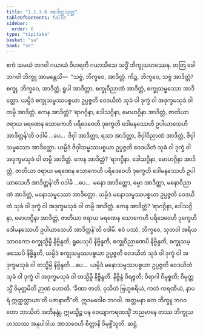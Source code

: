 ```yaml
---
title: "1.1.3.6 အာဒိတ္တသုတ္တ"
tableOfContents: false
sidebar:
  order: 6
type: "tipitaka"
basket: "su"
book: "sn"
---
```



<DynamicBreadcrumb />

<Division number="28" book="sn" e="ch" v="18" p="283">

<Paragraph number="75" book="sn">
ဧကံ သမယံ ဘဂဝါ ဂယာယံ ဝိဟရတိ ဂယာသီသေ သဒ္ဓိံ ဘိက္ခုသဟဿေန. တတြ ခေါ ဘဂဝါ ဘိက္ခူ အာမန္တေသိ—  “သဗ္ဗံ, ဘိက္ခဝေ, အာဒိတ္တံ. ကိဉ္စ, ဘိက္ခဝေ, သဗ္ဗံ အာဒိတ္တံ? စက္ခု, ဘိက္ခဝေ, အာဒိတ္တံ, ရူပါ အာဒိတ္တာ, စက္ခုဝိညာဏံ အာဒိတ္တံ, စက္ခုသမ္ဖဿော အာဒိတ္တော. ယမ္ပိဒံ စက္ခုသမ္ဖဿပစ္စယာ ဥပ္ပဇ္ဇတိ ဝေဒယိတံ သုခံ ဝါ ဒုက္ခံ ဝါ အဒုက္ခမသုခံ ဝါ တမ္ပိ အာဒိတ္တံ. ကေန အာဒိတ္တံ? ‘ရာဂဂ္ဂိနာ, ဒေါသဂ္ဂိနာ, မောဟဂ္ဂိနာ အာဒိတ္တံ, ဇာတိယာ ဇရာယ မရဏေန သောကေဟိ ပရိဒေဝေဟိ ဒုက္ခေဟိ ဒေါမနဿေဟိ ဥပါယာသေဟိ အာဒိတ္တန်’တိ ဝဒါမိ …ပေ…  ဇိဝှါ အာဒိတ္တာ, ရသာ အာဒိတ္တာ, ဇိဝှါဝိညာဏံ အာဒိတ္တံ, ဇိဝှါသမ္ဖဿော အာဒိတ္တော. ယမ္ပိဒံ ဇိဝှါသမ္ဖဿပစ္စယာ ဥပ္ပဇ္ဇတိ ဝေဒယိတံ သုခံ ဝါ ဒုက္ခံ ဝါ အဒုက္ခမသုခံ ဝါ တမ္ပိ အာဒိတ္တံ. ကေန အာဒိတ္တံ? ‘ရာဂဂ္ဂိနာ, ဒေါသဂ္ဂိနာ, မောဟဂ္ဂိနာ အာဒိတ္တံ, ဇာတိယာ ဇရာယ မရဏေန သောကေဟိ ပရိဒေဝေဟိ ဒုက္ခေဟိ ဒေါမနဿေဟိ ဥပါယာသေဟိ အာဒိတ္တန်’တိ ဝဒါမိ …ပေ…  မနော အာဒိတ္တော, ဓမ္မာ အာဒိတ္တာ, မနောဝိညာဏံ အာဒိတ္တံ, မနောသမ္ဖဿော အာဒိတ္တော. ယမ္ပိဒံ မနောသမ္ဖဿပစ္စယာ ဥပ္ပဇ္ဇတိ ဝေဒယိတံ သုခံ ဝါ ဒုက္ခံ ဝါ အဒုက္ခမသုခံ ဝါ တမ္ပိ အာဒိတ္တံ. ကေန အာဒိတ္တံ? ‘ရာဂဂ္ဂိနာ, ဒေါသဂ္ဂိနာ, မောဟဂ္ဂိနာ အာဒိတ္တံ, ဇာတိယာ ဇရာယ မရဏေန သောကေဟိ ပရိဒေဝေဟိ ဒုက္ခေဟိ ဒေါမနဿေဟိ ဥပါယာသေဟိ အာဒိတ္တန်’တိ ဝဒါမိ. ဧဝံ ပဿံ, ဘိက္ခဝေ, သုတဝါ အရိယသာဝကော စက္ခုသ္မိမ္ပိ နိဗ္ဗိန္ဒတိ, ရူပေသုပိ နိဗ္ဗိန္ဒတိ, စက္ခုဝိညာဏေပိ နိဗ္ဗိန္ဒတိ, စက္ခုသမ္ဖဿေပိ နိဗ္ဗိန္ဒတိ, ယမ္ပိဒံ စက္ခုသမ္ဖဿပစ္စယာ ဥပ္ပဇ္ဇတိ ဝေဒယိတံ သုခံ ဝါ ဒုက္ခံ ဝါ အဒုက္ခမသုခံ ဝါ တသ္မိမ္ပိ နိဗ္ဗိန္ဒတိ …ပေ…  ယမ္ပိဒံ မနောသမ္ဖဿပစ္စယာ ဥပ္ပဇ္ဇတိ ဝေဒယိတံ သုခံ ဝါ ဒုက္ခံ ဝါ အဒုက္ခမသုခံ ဝါ တသ္မိမ္ပိ နိဗ္ဗိန္ဒတိ. နိဗ္ဗိန္ဒံ ဝိရဇ္ဇတိ; ဝိရာဂါ ဝိမုစ္စတိ; ဝိမုတ္တသ္မိံ ဝိမုတ္တမိတိ ဉာဏံ ဟောတိ. ‘ခီဏာ ဇာတိ, ဝုသိတံ ဗြဟ္မစရိယံ, ကတံ ကရဏီယံ, နာပရံ ဣတ္ထတ္တာယာ’တိ ပဇာနာတီ”တိ.
</Paragraph>

<Paragraph number="76" book="sn">
ဣဒမဝေါစ ဘဂဝါ. အတ္တမနာ တေ ဘိက္ခူ ဘဂဝတော ဘာသိတံ အဘိနန္ဒုံ. ဣမသ္မိဉ္စ ပန ဝေယျာကရဏသ္မိံ ဘညမာနေ တဿ ဘိက္ခုသဟဿဿ အနုပါဒါယ အာသဝေဟိ စိတ္တာနိ ဝိမုစ္စိံသူတိ.

</Paragraph>
</Division>

<Paragraph number="77" type="center" book="sn">
ဆဋ္ဌံ.
</Paragraph>